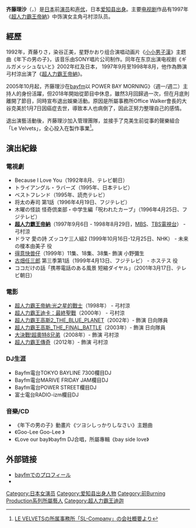{{藝人
|name=齐藤理沙
|外文名 = 斉藤りさ
|外文 = ja
|類型 = 女演員
|圖片 =
|圖片尺寸 = 
|圖片簡介 = 
|英文名 = Saito RISA
|生年=1970
|生月=11
|生日=29
|活动时期 = 1990年 -2018年
|國籍 = {{JPN}}
|出生地 = [[爱知县|爱知县]]
|職業 = [[演員|演員]]
}}
{{japanese|japanese=齐藤理沙|kana=さいとう りさ|romaji=Saitō Risa}}

'''齐藤理沙'''（{{jpn|j=斉藤 りさ|kn=さいとう りさ}}，{{bd|1970年|11月29日|||Saitō Risa}}）是[[日本|日本]]前[[演员|演员]]和[[声优|声优]]，日本[[爱知县|爱知县]][[出身|出身]]。主要[[电视剧|电视剧]]作品有1997年《[[超人力霸王帝納|超人力霸王帝納]]》中饰演女主角弓村涼队员。

== 經歷 ==
1992年，斉藤りさ，染谷正美，星野かおり组合演唱动画片《[[小小男子漢|小小男子漢]]》主题曲《年下の男の子》，该音乐由SONY唱片公司制作。同年在东京出演电视剧《ギルガメッシュないと》2002年红及日本， 1997年9月至1998年8月，他作為飾演弓村涼出演了《[[超人力霸王帝納|超人力霸王帝納]]》。

2005年10月起，齐藤理沙在[[bayfm|bayfm]]以 POWER BAY MORNING》（週一/週二）主持人的身份活躍，但2018年開始從節目中休息，雖然3月回歸過一次，但在月底則離開了節目，同時宣布退出娛樂活動。原因是所屬事務所Office Walker會長的大谷克美於1月7日因癌症去世，導致本人也病倒了，因此正努力整理自己的感情。

退出演藝活動後，齐藤理沙加入管理團隊，並接手了克美生前從事的聲樂組合「Le Velvets」，全心投入在製作事業<ref>[https://www.le-velvets.com/contents/aboutus LE VELVETSの所属事務所「SL-Company」の会社概要より]</ref>。

==演出紀錄==
===電視劇===
*Because I Love You（1992年8月、テレビ朝日）
*トライアングル・ラバーズ（1995年、日本テレビ）
*ベストフレンド（1995年、読売テレビ）
*将太の寿司 第1話（1996年4月19日、フジテレビ）
*木曜の怪談 怪奇倶楽部・中学生編「呪われたカーブ」（1996年4月25日、フジテレビ）
* '''[[超人力霸王帝納|超人力霸王帝納]]'''（1997年9月6日 - 1998年8月29日，[[MBS|MBS]]、[[TBS電視台|TBS電視台]]） - 弓村涼	
*ドラマ 愛の詩 ズッコケ三人組2 (1999年10月16日-12月25日、NHK） - 未来の榎本由美子 役
* [[得意快兽仔|得意快兽仔]]（1999年）11集、18集、38集- 飾演 小野彌生
*[[古畑任三郎|古畑任三郎]] 第三季第1話（1999年4月13日、フジテレビ） - ホステス 役
*ココだけの話「携帯電話のある風景 短縮ダイヤル」（2001年3月17日、テレビ朝日）



===電影===
* [[超人帝拿#電影|超人力霸王帝納:光之星的戰士]]（1998年） - 弓村涼	
* [[迪迦奥特曼：最终圣战|超人力霸王迪卡：最終聖戰]]（2000年） - 弓村涼	
* [[超人力霸王高斯2_THE_BLUE_PLANET|超人力霸王高斯2_THE_BLUE_PLANET]]（2002年）- 飾演 日向隊員
* [[超人力霸王高斯_THE_FINAL_BATTLE|超人力霸王高斯_THE_FINAL_BATTLE]]（2003年）- 飾演 日向隊員
* [[大決戰!超奧特8兄弟|大決戰!超奧特8兄弟]]（2008年）- 飾演 弓村涼	
* [[超人力霸王傳奇|超人力霸王傳奇]]（2012年）- 飾演 弓村涼

===DJ生涯===
* Bayfm電台TOKYO BAYLINE 7300欄目DJ
* Bayfm電台MARIVE FRIDAY JAM欄目DJ
* Bayfm電台POWER STREET欄目DJ 
* 富士電台RADIO-izm欄目DJ

===音樂/CD===
* 《年下の男の子》動畫片《ツヨシしっかりしなさい》主題曲
* 《Goo-Lee Goo-Lee 》
* 《Love our bay》bayfm DJ合唱，所屬專輯《bay side love》

== 外部链接 ==
* [https://web.archive.org/web/20121019140013/http://www.bayfm.co.jp/dj/saito_risa.html bayfmでのプロフィール]
* {{Twitter|gorotora}}

{{DEFAULTSORT:Saitō Risa}}
[[Category:日本女演员|Category:日本女演员]]
[[Category:爱知县出身人物|Category:爱知县出身人物]]
[[Category:前Burning_Production系列所屬藝人|Category:前Burning Production系列所屬藝人]]
[[Category:超人力霸王迪迦|Category:超人力霸王迪迦]]
